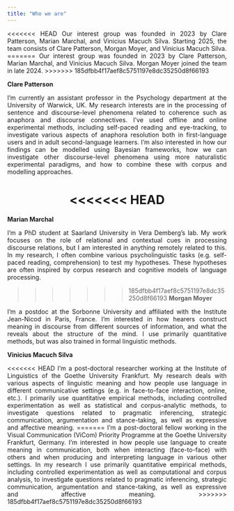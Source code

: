 ```yaml
---
title: "Who we are"
---
```


<style>
body {
  text-align: justify}

h1 {
  text-align: center
}
</style>

<<<<<<< HEAD
Our interest group was founded in 2023 by Clare Patterson, Marian Marchal, and Vinicius Macuch Silva. Starting 2025, the team consists of Clare Patterson, Morgan Moyer, and Vinicius Macuch Silva.
=======
Our interest group was founded in 2023 by Clare Patterson, Marian Marchal, and Vinicius Macuch Silva. Morgan Moyer joined the team in late 2024.
>>>>>>> 185dfbb4f17aef8c5751197e8dc35250d8f66193

**Clare Patterson**

I’m currently an assistant professor in the Psychology department at the University of Warwick, UK. My research interests are in the processing of sentence and discourse-level phenomena related to coherence such as anaphora and discourse connectives. I’ve used offline and online experimental methods, including self-paced reading and eye-tracking, to investigate various aspects of anaphora resolution both in first-language users and in adult second-language learners. I’m also interested in how our findings can be modelled using Bayesian frameworks, how we can investigate other discourse-level phenomena using more naturalistic experimental paradigms, and how to combine these with corpus and modelling approaches.


<<<<<<< HEAD
=======
**Marian Marchal**

I'm a PhD student at Saarland University in Vera Demberg's lab. My work focuses on the role of relational and contextual cues in processing discourse relations, but I am interested in anything remotely related to this. In my research, I often combine various psycholinguistic tasks (e.g. self-paced reading, comprehension) to test my hypotheses. These hypotheses are often inspired by corpus research and cognitive models of language processing.


>>>>>>> 185dfbb4f17aef8c5751197e8dc35250d8f66193
**Morgan Moyer**

I'm a postdoc at the Sorbonne University and affiliated with the Institute Jean-Nicod in Paris, France. I'm interested in how hearers construct meaning in discourse from different sources of information, and what the reveals about the structure of the mind. I use primarily quantitative methods, but was also trained in formal linguistic methods. 


**Vinicius Macuch Silva**

<<<<<<< HEAD
I’m a post-doctoral researcher working at the Institute of Linguistics of the Goethe University Frankfurt. My research deals with various aspects of linguistic meaning and how people use language in different communicative settings (e.g. in face-to-face interaction, online, etc.). I primarily use quantitative empirical methods, including controlled experimentation as well as statistical and corpus-analytic methods, to investigate questions related to pragmatic inferencing, strategic communication, argumentation and stance-taking, as well as expressive and affective meaning.
=======
I'm a post-doctoral fellow working in the Visual Communication (ViCom) Priority Programme at the Goethe University Frankfurt, Germany. I'm interested in how people use language to create meaning in communication, both when interacting (face-to-face) with others and when producing and interpreting language in various other settings. In my research I use primarily quantitative empirical methods, including controlled experimentation as well as computational and corpus analysis, to investigate questions related to pragmatic inferencing, strategic communication, argumentation and stance-taking, as well as expressive and affective meaning.
>>>>>>> 185dfbb4f17aef8c5751197e8dc35250d8f66193
